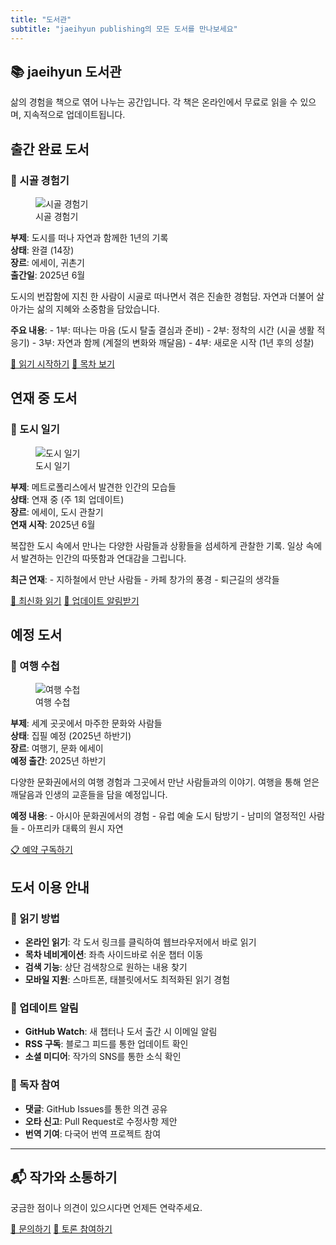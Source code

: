 ```yaml
---
title: "도서관"
subtitle: "jaeihyun publishing의 모든 도서를 만나보세요"
---
```


::: {.library-intro}
# 📚 jaeihyun 도서관

삶의 경험을 책으로 엮어 나누는 공간입니다. 각 책은 온라인에서 무료로 읽을 수 있으며, 
지속적으로 업데이트됩니다.
:::

## 출간 완료 도서

::: {.books-section}

### 📖 시골 경험기
::: {.book-detail}
![시골 경험기](images/rural-cover.jpg){.book-cover-large}

**부제**: 도시를 떠나 자연과 함께한 1년의 기록  
**상태**: 완결 (14장)  
**장르**: 에세이, 귀촌기  
**출간일**: 2025년 6월

도시의 번잡함에 지친 한 사람이 시골로 떠나면서 겪은 진솔한 경험담. 자연과 더불어 살아가는 삶의 지혜와 소중함을 담았습니다.

**주요 내용**:
- 1부: 떠나는 마음 (도시 탈출 결심과 준비)
- 2부: 정착의 시간 (시골 생활 적응기)
- 3부: 자연과 함께 (계절의 변화와 깨달음)
- 4부: 새로운 시작 (1년 후의 성찰)

[📖 읽기 시작하기](books/rural-experience/){.btn .btn-primary .btn-lg}
[📄 목차 보기](books/rural-experience/#목차){.btn .btn-outline-secondary}
:::

:::

## 연재 중 도서

::: {.books-section}

### 📝 도시 일기
::: {.book-detail}
![도시 일기](images/urban-cover.jpg){.book-cover-large}

**부제**: 메트로폴리스에서 발견한 인간의 모습들  
**상태**: 연재 중 (주 1회 업데이트)  
**장르**: 에세이, 도시 관찰기  
**연재 시작**: 2025년 6월

복잡한 도시 속에서 만나는 다양한 사람들과 상황들을 섬세하게 관찰한 기록. 일상 속에서 발견하는 인간의 따뜻함과 연대감을 그립니다.

**최근 연재**:
- 지하철에서 만난 사람들
- 카페 창가의 풍경
- 퇴근길의 생각들

[📖 최신화 읽기](books/urban-diary/){.btn .btn-success .btn-lg}
[🔔 업데이트 알림받기](https://github.com/jaeihyun/jaeihyun-publishing/watch){.btn .btn-outline-success}
:::

:::

## 예정 도서

::: {.books-section}

### 🧳 여행 수첩
::: {.book-detail}
![여행 수첩](images/travel-cover.jpg){.book-cover-large}

**부제**: 세계 곳곳에서 마주한 문화와 사람들  
**상태**: 집필 예정 (2025년 하반기)  
**장르**: 여행기, 문화 에세이  
**예정 출간**: 2025년 하반기

다양한 문화권에서의 여행 경험과 그곳에서 만난 사람들과의 이야기. 여행을 통해 얻은 깨달음과 인생의 교훈들을 담을 예정입니다.

**예정 내용**:
- 아시아 문화권에서의 경험
- 유럽 예술 도시 탐방기
- 남미의 열정적인 사람들
- 아프리카 대륙의 원시 자연

[📋 예약 구독하기](https://github.com/jaeihyun/jaeihyun-publishing/issues/new?template=book-subscription.md){.btn .btn-warning .btn-lg}
:::

:::

## 도서 이용 안내

::: {.usage-guide}
### 📖 읽기 방법
- **온라인 읽기**: 각 도서 링크를 클릭하여 웹브라우저에서 바로 읽기
- **목차 네비게이션**: 좌측 사이드바로 쉬운 챕터 이동
- **검색 기능**: 상단 검색창으로 원하는 내용 찾기
- **모바일 지원**: 스마트폰, 태블릿에서도 최적화된 읽기 경험

### 🔄 업데이트 알림
- **GitHub Watch**: 새 챕터나 도서 출간 시 이메일 알림
- **RSS 구독**: 블로그 피드를 통한 업데이트 확인
- **소셜 미디어**: 작가의 SNS를 통한 소식 확인

### 💬 독자 참여
- **댓글**: GitHub Issues를 통한 의견 공유
- **오타 신고**: Pull Request로 수정사항 제안
- **번역 기여**: 다국어 번역 프로젝트 참여
:::

---

::: {.footer-cta}
## 📬 작가와 소통하기

궁금한 점이나 의견이 있으시다면 언제든 연락주세요.

[📧 문의하기](mailto:contact@jaeihyun.org){.btn .btn-outline-primary}
[💬 토론 참여하기](https://github.com/jaeihyun/jaeihyun-publishing/discussions){.btn .btn-outline-secondary}
:::